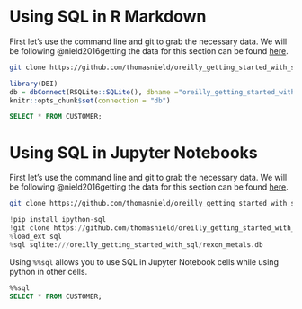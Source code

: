 # Using SQL in R Markdown

First let's use the command line and git to grab the necessary data. We will be following @nield2016getting the data for this section can be found [here](https://github.com/thomasnield/oreilly_getting_started_with_sql.git). 


```bash
git clone https://github.com/thomasnield/oreilly_getting_started_with_sql.git
```

```r
library(DBI)
db = dbConnect(RSQLite::SQLite(), dbname ="oreilly_getting_started_with_sql/rexon_metals.db")
knitr::opts_chunk$set(connection = "db")
```

```sql
SELECT * FROM CUSTOMER;
```


# Using SQL in Jupyter Notebooks

First let's use the command line and git to grab the necessary data. We will be following @nield2016getting the data for this section can be found [here](https://github.com/thomasnield/oreilly_getting_started_with_sql.git). 


```bash
git clone https://github.com/thomasnield/oreilly_getting_started_with_sql.git
```

```python
!pip install ipython-sql
!git clone https://github.com/thomasnield/oreilly_getting_started_with_sql.git
%load_ext sql
%sql sqlite:///oreilly_getting_started_with_sql/rexon_metals.db
```


Using `%%sql` allows you to use SQL in Jupyter Notebook cells while using python in other cells.
```sql
%%sql 
SELECT * FROM CUSTOMER;
```